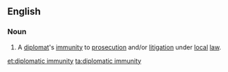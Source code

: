 ==English==
===Noun===
{{en-noun|-|sg=[[diplomatic]] [[immunity]]}}
#A [[diplomat]]'s [[immunity]] to [[prosecution]] and/or [[litigation]] under [[local]] [[law]].

[[et:diplomatic immunity]]
[[ta:diplomatic immunity]]